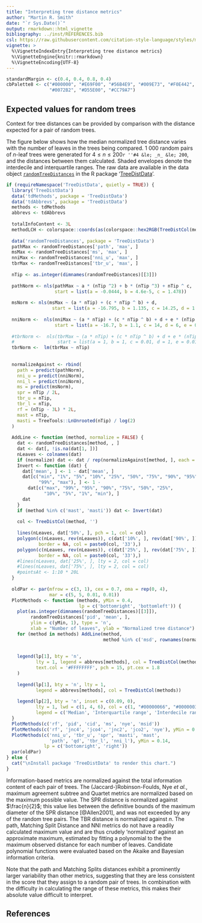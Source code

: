 ```yaml
---
title: "Interpreting tree distance metrics"
author: "Martin R. Smith"
date: "`r Sys.Date()`"
output: rmarkdown::html_vignette
bibliography: ../inst/REFERENCES.bib
csl: https://raw.githubusercontent.com/citation-style-language/styles/master/apa-old-doi-prefix.csl
vignette: >
  %\VignetteIndexEntry{Interpreting tree distance metrics}
  %\VignetteEngine{knitr::rmarkdown}
  %\VignetteEncoding{UTF-8}
---
```


```r
standardMargin <- c(0.4, 0.4, 0.8, 0.4)
cbPalette8 <- c("#000000", "#E69F00", "#56B4E9", "#009E73", "#F0E442",
                "#0072B2", "#D55E00", "#CC79A7")
```

## Expected values for random trees

Context for tree distances can be provided by comparison with the
distance expected for a pair of random trees. 

The figure below shows how the median normalized tree distance varies with the 
number of leaves in the trees being compared.
1&nbsp;000 random pairs of $n$-leaf trees were generated for
$4 \leq n \leq 200$`r ''#4 &le; _n_ &le; 200`,
and the distances between them calculated.
Shaded envelopes denote the interdecile and interquartile ranges.
The raw data are available in the data object 
[`randomTreeDistances`](https://ms609.github.io/TreeDistData/reference/randomTreeDistances.html)
in the R package
'[TreeDistData](https://ms609.github.io/TreeDistData)'.


```R
if (requireNamespace('TreeDistData', quietly = TRUE)) {
  library('TreeDistData')
  data('tdMethods', package = 'TreeDistData')
  data('tdAbbrevs', package = 'TreeDistData')
  methods <- tdMethods
  abbrevs <- tdAbbrevs
  
  totalInfoContent <- 3L
  methodLCH <- colorspace::coords(as(colorspace::hex2RGB(TreeDistCol(methods)), 'polarLUV'))
  
  data('randomTreeDistances', package = 'TreeDistData')
  pathMax <- randomTreeDistances['path', 'max', ]
  msMax <- randomTreeDistances['ms', 'max', ]
  nniMax <- randomTreeDistances['nni_u', 'max', ]
  tbrMax <- randomTreeDistances['tbr_u', 'max', ]
  
  nTip <- as.integer(dimnames(randomTreeDistances)[[3]])
  
  pathNorm <- nls(pathMax ~ a * (nTip ^2) + b * (nTip ^3) + nTip ^ c,
                  start = list(a = -0.0444, b = 4.6e-5, c = 1.478))
  
  msNorm <- nls(msMax ~ (a * nTip) + (c * nTip ^ b) + d,
                 start = list(a = -16.795, b = 1.135, c = 14.25, d = 1.86))
  
  nniNorm <-  nls(nniMax ~ (a * nTip) + (c * nTip ^ b) + d + e * (nTip ^ 2) + f * (nTip ^ 3),
                  start = list(a = -16.7, b = 1.1, c = 14, d = 6, e = 0.01, f = 0.01))
  
  #tbrNorm <-  nls(tbrMax ~ (a * nTip) + (c * nTip ^ b) + d + e * (nTip ^2) + f * (nTip ^3),
  #                start = list(a = 1, b = 1, c = 0.01, d = 1, e = 0.01, f = 0.01))
  tbrNorm <-  lm(tbrMax ~ nTip)
  
  
  normalizeAgainst <- rbind(
    path = predict(pathNorm),
    nni_u = predict(nniNorm),
    nni_l = predict(nniNorm),
    ms = predict(msNorm),
    spr = nTip / 2L,
    tbr_u = nTip,
    tbr_l = nTip,
    rf = (nTip - 3L) * 2L,
    mast = nTip,
    masti = TreeTools::LnUnrooted(nTip) / log(2)
  )
  
  AddLine <- function (method, normalize = FALSE) {
    dat <- randomTreeDistances[method, , ]
    dat <- dat[, !is.na(dat[1, ])]
    nLeaves <- colnames(dat)
    if (normalize) dat <- dat / rep(normalizeAgainst[method, ], each = dim(dat)[1L])
    Invert <- function (dat) {
      dat['mean', ] <- 1 - dat['mean', ]
      dat[c("min", "1%", "5%", "10%", "25%", "50%", "75%", "90%", "95%", 
            "99%", "max"), ] <- 1 - 
        dat[c("max", "99%", "95%", "90%", "75%", "50%", "25%", 
              "10%", "5%", "1%", "min"), ]
      dat
    }
    if (method %in% c('mast', 'masti')) dat <- Invert(dat)
    
    col <- TreeDistCol(method, '')
    
    lines(nLeaves, dat['50%', ], pch = 1, col = col)
    polygon(c(nLeaves, rev(nLeaves)), c(dat['10%', ], rev(dat['90%', ])),
            border = NA, col = paste0(col, '33'),)
    polygon(c(nLeaves, rev(nLeaves)), c(dat['25%', ], rev(dat['75%', ])),
            border = NA, col = paste0(col, '33'),)
    #lines(nLeaves, dat['25%', ], lty = 2, col = col)
    #lines(nLeaves, dat['75%', ], lty = 2, col = col)
    #pointsAt <- 1:10 * 20L
  }
  
  oldPar <- par(mfrow = c(3, 1), cex = 0.7, oma = rep(0, 4),
                mar = c(5, 5, 0.01, 0.01))
  PlotMethods <- function (methods, yMin = 0.4,
                           lp = c('bottomright', 'bottomleft')) {
    plot(as.integer(dimnames(randomTreeDistances)[[3]]),
         randomTreeDistances['pid', 'mean', ],
         ylim = c(yMin, 1), type = 'n',
         xlab = "Number of leaves", ylab = "Normalized tree distance")
    for (method in methods) AddLine(method, 
                                    method %in% c('msd', rownames(normalizeAgainst)))
    
    
    legend(lp[1], bty = 'n',
           lty = 1, legend = abbrevs[methods], col = TreeDistCol(methods, 44),
           text.col = '#FFFFFFFF', pch = 15, pt.cex = 1.8
    )
    
    legend(lp[1], bty = 'n', lty = 1, 
           legend = abbrevs[methods], col = TreeDistCol(methods))
    
    legend(lp[2], bty = 'n', inset = c(0.09, 0),
           lty = 1, lwd = c(1, 4, 6), col = c(1, "#00000066", "#00000033"),
           legend = c('Median', 'Interquartile range', 'Interdecile range'))
  }
  PlotMethods(c('rf', 'pid', 'cid', 'ms', 'nye', 'msid'))
  PlotMethods(c('rf', 'jnc4', 'jco4', 'jnc2', 'jco2', 'nye'), yMin = 0.7)
  PlotMethods(c('nni_u', 'tbr_u', 'spr', 'masti', 'mast',
                'path', 'qd', 'tbr_l', 'nni_l'), yMin = 0.14, 
              lp = c('bottomright', 'right'))
  par(oldPar)
} else {
  cat("\nInstall package 'TreeDistData' to render this chart.")
}
```


Information-based metrics are normalized against the total information content 
of each pair of trees. 
The (Jaccard-)Robinson-Foulds, Nye _et al._, maximum agreement subtree and 
Quartet metrics are normalized based on the maximum possible value. 
The SPR distance is normalized against $\frac{n}{2}$; this value lies between 
the definitive bounds of the maximum diameter of the SPR distance [@Allen2001],
and was not exceeded by any of the random tree pairs.  The TBR distance is 
normalized against $n$.
The path, Matching Split Distance and NNI metrics do not have a readily
calculated maximum value and are thus crudely 'normalized' against an
approximate maximum, estimated by fitting a polynomial to the the maximum 
observed distance for each number of leaves.  Candidate polynomial functions
were evaluated based on the Akaike and Bayesian information criteria.

Note that the path and Matching Splits distances exhibit a prominently larger 
variability than other metrics, suggesting that they are less consistent in the
score that they assign to a random pair of trees.  In combination with the 
difficulty in calculating the range of these metrics, this makes their 
absolute value difficult to interpret.

## References
